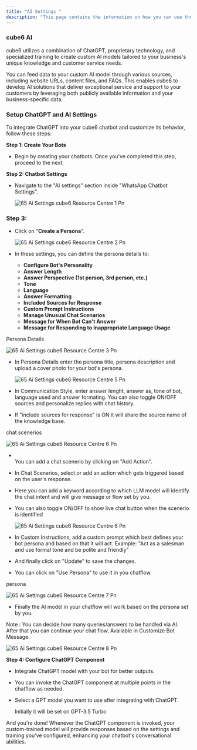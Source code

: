 ```yaml
---
title: "AI Settings "
description: "This page contains the information on how you can use the cube6 AI to enhance your chatbot capabilities."
---
```


### **cube6 AI**

cube6 utilizes a combination of ChatGPT, proprietary technology, and specialized training to create custom AI models tailored to your business's unique knowledge and customer service needs.

You can feed data to your custom AI model through various sources, including website URLs, content files, and FAQs. This enables cube6 to develop AI solutions that deliver exceptional service and support to your customers by leveraging both publicly available information and your business-specific data.

### **Setup ChatGPT and AI Settings**

To integrate ChatGPT into your cube6 chatbot and customize its behavior, follow these steps:

**Step 1: Create Your Bots**

- Begin by creating your chatbots. Once you've completed this step, proceed to the next.

**Step 2: Chatbot Settings**

- Navigate to the "AI settings" section inside "WhatsApp Chatbot Settings".

  ![65 Ai Settings cube6 Resource Centre 1 Pn](/images/how-cube6-works/whatsapp-ai-setting/65.ai_settings__cube6_resource_centre-1.png)

### Step 3:

- Click on "**Create a Persona**".

  ![65 Ai Settings cube6 Resource Centre 2 Pn](/images/how-cube6-works/whatsapp-ai-setting/65.ai_settings__cube6_resource_centre-2.png)
- In these settings, you can define the persona details to:
  - **Configure Bot's Personality**
  - **Answer Length**
  - **Answer Perspective (1st person, 3rd person, etc.)**
  - **Tone**
  - **Language**
  - **Answer Formatting**
  - **Included Sources for Response**
  - **Custom Prompt Instructions**
  - **Manage Unusual Chat Scenarios**
  - **Message for When Bot Can't Answer**
  - **Message for Responding to Inappropriate Language Usage**

Persona Details

![65 Ai Settings cube6 Resource Centre 3 Pn](/images/how-cube6-works/whatsapp-ai-setting/65.ai_settings__cube6_resource_centre-3.png)

- In Persona Details enter the persona title, persona description and upload a cover photo for your bot's persona.

  ![65 Ai Settings cube6 Resource Centre 5 Pn](/images/how-cube6-works/whatsapp-ai-setting/65.ai_settings__cube6_resource_centre-4.png)
- In Communication Style, enter answer lenght, answer as, tone of bot, language used and answer formating. You can also toggle ON/OFF sources and personalize replies with chat history.
- If "include sources for response" is ON it will share the source name of the knowledge base.

chat scenerios

![65 Ai Settings cube6 Resource Centre 6 Pn](/images/how-cube6-works/whatsapp-ai-setting/65.ai_settings__cube6_resource_centre-5.png)

- \
  You can add a chat scenerio by clicking on "Add Action".
- In Chat Scenarios, select or add an action which gets triggered based on the user's response.
- Here you can add a keyword according to which LLM model will identify the chat intent and will give message or flow set by you.
- You can also toggle ON/OFF to show live chat button when the scenerio is identified

  ![65 Ai Settings cube6 Resource Centre 6 Pn](/images/how-cube6-works/whatsapp-ai-setting/65.ai_settings__cube6_resource_centre-6.png)
- In Custom Instructions, add a custom prompt which best defines your bot persona and based on that it will act. Example: "Act as a salesman and use formal tone and be polite and friendly"
- And finally click on "Update" to save the changes.
- You can click on "Use Persona" to use it in you chatflow.

persona

![65 Ai Settings cube6 Resource Centre 7 Pn](/images/how-cube6-works/whatsapp-ai-setting/65.ai_settings__cube6_resource_centre-7.png)

- Finally the AI model in your chatflow will work based on the persona set by you.

Note : You can decide how many queries/answers to be handled via AI. After that you can continue your chat flow. Available in Customize Bot Message.

![65 Ai Settings cube6 Resource Centre 8 Pn](/images/how-cube6-works/whatsapp-ai-setting/65.ai_settings__cube6_resource_centre-8.png)

**Step 4: Configure ChatGPT Component**

- Integrate ChatGPT model with your bot for better outputs.
- You can invoke the ChatGPT component at multiple points in the chatflow as needed.
- Select a GPT model you want to use after integrating with ChatGPT.

  <Info>
    Initially it will be set on GPT-3.5 Turbo
  </Info>

And you're done\! Whenever the ChatGPT component is invoked, your custom-trained model will provide responses based on the settings and training you've configured, enhancing your chatbot's conversational abilities.